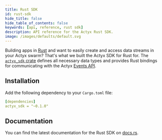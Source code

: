 ```yaml
---
title: Rust SDK
id: rust-sdk
hide_title: false
hide_table_of_contents: false
keywords: [api, reference, rust sdk]
description: API reference for the Actyx Rust SDK.
image: /images/defaults/default.svg
---
```


Building apps in [Rust](https://www.rust-lang.org/) and want to easily create and access data streams in your Actyx swarm? That's what we built the Actyx SDK for Rust for. The [`actyx_sdk` crate](https://crates.io/crates/actyx_sdk) defines all necessary data types and provides Rust bindings for communicating with the Actyx [Events API](../reference/events-api.mdx).

## Installation

Add the following dependency to your `Cargo.toml` file:

```yml
[dependencies]
actyx_sdk = "~0.1.0"
```

## Documentation

You can find the latest documentation for the Rust SDK on [docs.rs](https://docs.rs/actyx_sdk/0.2.0/actyx_sdk/).
